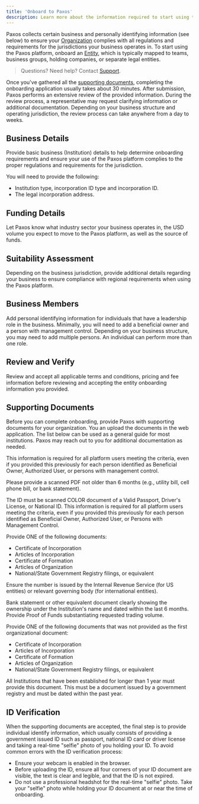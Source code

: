 ```yaml
---
title: 'Onboard to Paxos'
description: Learn more about the information required to start using the Paxos process.
---
```


[Support]: https://support.paxos.com
[create API credentials]: developer/credentials.mdx
[submit-request]: https://support.paxos.com/hc/en-us/requests/new
[em]: dashboard/roles.mdx#entity-manager
[Developer]: dashboard/roles.mdx#developer
[api]: https://dashboard.sandbox.paxos.com/admin/api

[org]: dashboard/organization.mdx#organization
[entity]: dashboard/organization.mdx#entity

Paxos collects certain business and personally identifying information (see below) to ensure your [Organization][org] complies with all regulations and requirements for the jurisdictions your business operates in.
To start using the Paxos platform, onboard an [Entity][entity], which is typically mapped to teams, business groups, holding companies, or separate legal entities.

> Questions? Need help? Contact [Support].

Once you've gathered all the [supporting documents](#supporting-docs), completing the onboarding application usually takes about 30 minutes.
After submission, Paxos performs an extensive review of the provided information.
During the review process, a representative may request clarifying information or additional documentation.
Depending on your business structure and operating jurisdiction, the review process can take anywhere from a day to weeks.

## Business Details

Provide basic business (Institution) details to help determine onboarding requirements and ensure your use of the Paxos platform complies to the proper regulations and requirements for the jurisdiction.

You will need to provide the following:

- Institution type, incorporation ID type and incorporation ID.
- The legal incorporation address.

## Funding Details

Let Paxos know what industry sector your business operates in, the USD volume you expect to move to the Paxos platform, as well as the source of funds.

## Suitability Assessment

Depending on the business jurisdiction, provide additional details regarding your business to ensure compliance with regional requirements when using the Paxos platform.

## Business Members

Add personal identifying information for individuals that have a leadership role in the business.
Minimally, you will need to add a beneficial owner and a person with management control.
Depending on your business structure, you may need to add multiple persons.
An individual can perform more than one role.

## Review and Verify

Review and accept all applicable terms and conditions, pricing and fee information before reviewing and accepting the entity onboarding information you provided.

## Supporting Documents

Before you can complete onboarding, provide Paxos with supporting documents for your organization.
You an upload the documents in the web application.
The list below can be used as a general guide for most institutions.
Paxos may reach out to you for additional documentation as needed.

<AccordionGroup>

<Accordion title="Proof of Residential Address for all Beneficial Owners, Authorized Users and Persons with Management Control" id="proof-residential-address">

This information is required for all platform users meeting the criteria, even if you provided this previously for each person identified as Beneficial Owner, Authorized User, or persons with management control.

Please provide a scanned PDF not older than 6 months (e.g., utility bill, cell phone bill, or bank statement).

</Accordion>

<Accordion title="Valid ID for all Beneficial Owners, Authorized Users and Persons with Management Control" id="valid-id">

The ID must be scanned COLOR document of a Valid Passport, Driver's License, or National ID. 
This information is required for all platform users meeting the criteria, even if you provided this previously for each person identified as Beneficial Owner, Authorized User, or Persons with Management Control.

</Accordion>

<Accordion title="Organizational Documents" id="organizational-documents">

Provide ONE of the following documents:

- Certificate of Incorporation
- Articles of Incorporation
- Certificate of Formation
- Articles of Organization
- National/State Government Registry filings, or equivalent

</Accordion>

<Accordion title="Evidence of Tax Identification Number / Registration Number" id="tax-identification">

Ensure the number is issued by the Internal Revenue Service (for US entities) or relevant governing body (for international entities).

</Accordion>

<Accordion title="Proof of Funds" id="proof-funds">

Bank statement or other equivalent document clearly showing the ownership under the Institution's name and dated within the last 6 months. Provide Proof of Funds substantiating requested trading volume.

</Accordion>

<Accordion title="Second Organizational Document" id="second-organizational-document">

Provide ONE of the following documents that was not provided as the first organizational document: 

- Certificate of Incorporation
- Articles of Incorporation
- Certificate of Formation
- Articles of Organization
- National/State Government Registry filings, or equivalent

</Accordion>

<Accordion title="Certificate of Good Standing or Equivalent" id="certificate-good-standing">

All Institutions that have been established for longer than 1 year must provide this document. This must be a document issued by a government registry and must be dated within the past year.

</Accordion>

</AccordionGroup>

## ID Verification

When the supporting documents are accepted, the final step is to provide individual identify information, which usually consists of providing a government issued ID such as passport, national ID card or driver license and taking a real-time "selfie" photo of you holding your ID.
To avoid common errors with the ID verification process:

- Ensure your webcam is enabled in the browser.
- Before uploading the ID, ensure all four corners of your ID document are visible, the text is clear and legible, and that the ID is not expired.
- Do not use a professional headshot for the real-time "selfie" photo. Take your "selfie" photo while holding your ID document at or near the time of onboarding.
